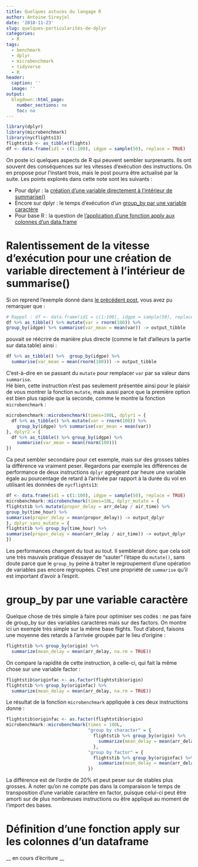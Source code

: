 ```yaml
---
title: Quelques astuces du langage R
author: Antoine Sireyjol
date: '2018-11-23'
slug: quelques-particularités-de-dplyr
categories:
  - R
tags:
  - benchmark
  - dplyr
  - microbenchmark
  - tidyverse
  - R
header:
  caption: ''
  image: ''
output:
  blogdown::html_page:
    number_sections: no
    toc: no
---
```



```r
library(dplyr)
library(microbenchmark)
library(nycflights13)
flightstib <- as_tibble(flights)
df <- data.frame(id1 = c(1:100), idgpe = sample(50), replace = TRUE)
```

On poste ici quelques aspects de R qui peuvent sembler surprenants. Ils ont souvent des conséquences sur les vitesses d'exécution des instructions. On en propose pour l'instant trois, mais le post pourra être actualisé par la suite. Les points explorés dans cette note sont les suivants :  
  
* Pour dplyr : la [création d'une variable directement à l'intérieur de summarise()][Ralentissement de la vitesse d'exécution pour une création de variable directement à l'intérieur de summarise()]
* Encore sur dplyr : le temps d'exécution d'un [group_by par une variable caractère][group_by par une variable caractère]
* Pour base R : la question de [l'application d'une fonction apply aux colonnes d'un data.frame][Définition d'une fonction apply sur les colonnes d'un dataframe]

# Ralentissement de la vitesse d'exécution pour une création de variable directement à l'intérieur de summarise()
Si on reprend l'exemple donné dans [le précédent post](https://antoinesir.netlify.com/post/vitesses-d-agr%C3%A9gation-de-data-table-et-dplyr/), vous avez pu remarquer que :
```r
# Rappel : df <- data.frame(id1 = c(1:100), idgpe = sample(50), replace = TRUE)
df %>% as_tibble() %>% mutate(var = rnorm(100)) %>% 
group_by(idgpe) %>% summarise(var_mean = mean(var)) -> output_tibble
```
pouvait se réécrire de manière plus directe (comme le fait d'ailleurs la partie sur data.table) ainsi : 
```r
df %>% as_tibble() %>%  group_by(idgpe) %>% 
  summarise(var_mean = mean(rnorm(100))) -> output_tibble
```
C'est-à-dire en se passant du `mutate` pour remplacer `var` par sa valeur dans `summarise`.  
Hé bien, cette instruction n'est pas seulement présentée ainsi pour le plaisir de vous montrer la fonction `mutate`, mais aussi parce que la première option est bien plus rapide que la seconde, comme le montre la fonction `microbenchmark` : 

```r
microbenchmark::microbenchmark(times=100L, dplyr1 = {
  df %>% as_tibble() %>% mutate(var = rnorm(100)) %>% 
    group_by(idgpe) %>% summarise(var_mean = mean(var)) 
}, dplyr2 = {
  df %>% as_tibble() %>% group_by(idgpe) %>% 
    summarise(var_mean = mean(rnorm(100))) 
})
```

Ca peut sembler secondaire pour cet exemple, mais sur des grosses tables la différence va vraiment peser. Regardons par exemple les différences de performance de deux instructions `dplyr` agrégeant par heure une variable égale au pourcentage de retard à l'arrivée par rapport à la durée du vol en utilisant les données de `nycflights13`: 

```r
df <- data.frame(id1 = c(1:100), idgpe = sample(50), replace = TRUE)
microbenchmark::microbenchmark(times=10L, dplyr_mutate = {
flightstib %>% mutate(propor_delay = arr_delay / air_time) %>% 
group_by(time_hour) %>% 
summarise(propor_delay = mean(propor_delay)) -> output_dplyr 
}, dplyr_sans_mutate = {
flightstib %>% group_by(time_hour) %>% 
summarise(propor_delay = mean(arr_delay / air_time)) -> output_dplyr 
})
```
Les performances changent du tout au tout. Il semblerait donc que cela soit une très mauvais pratique d'essayer de "sauter" l'étape du `mutate()`, sans doute parce que le `group_by` peine à traiter le regroupement d'une opération de variables pas encore regroupées. C'est une propriété de `summarise` qu'il est important d'avoir à l'esprit.


# group_by par une variable caractère

Quelque chose de très simple à faire pour optimiser ses codes : ne pas faire de group_by sur des variables caractères mais sur des factors. On montre ici un exemple très simple sur la même base flights. Tout d'abord, faisons une moyenne des retards à l'arrivée groupée par le lieu d'origine : 
```r
flightstib %>% group_by(origin) %>% 
  summarize(mean_delay = mean(arr_delay, na.rm = TRUE))
```
On compare la rapidité de cette instruction, à celle-ci, qui fait la même chose sur une variable factor : 
```r
flightstib$originfac <- as.factor(flightstib$origin)
flightstib %>% group_by(originfac) %>% 
  summarize(mean_delay = mean(arr_delay, na.rm = TRUE))
```
Le résultat de la fonction `microbenchmark` appliquée à ces deux instructions donne : 
```r
flightstib$originfac <- as.factor(flightstib$origin)
microbenchmark::microbenchmark(times = 100L, 
                               "group by character" = {
                                 flightstib %>% group_by(origin) %>% 
                                   summarize(mean_delay = mean(arr_delay, na.rm = TRUE))
                                 },
                               "group by factor" = {
                                 flightstib %>% group_by(originfac) %>% 
                                   summarize(mean_delay = mean(arr_delay, na.rm = TRUE))
                               })
```
La différence est de l'ordre de 20% et peut peser sur de stables plus grosses. À noter qu'on ne compte pas dans la comparaison le temps de transposition d'une variable caractère en factor, puisque celui-ci peut être amorti sur de plus nombreuses instructions ou être appliqué au moment de l'import des bases. 

# Définition d'une fonction apply sur les colonnes d'un dataframe
__ en cours d'écriture __